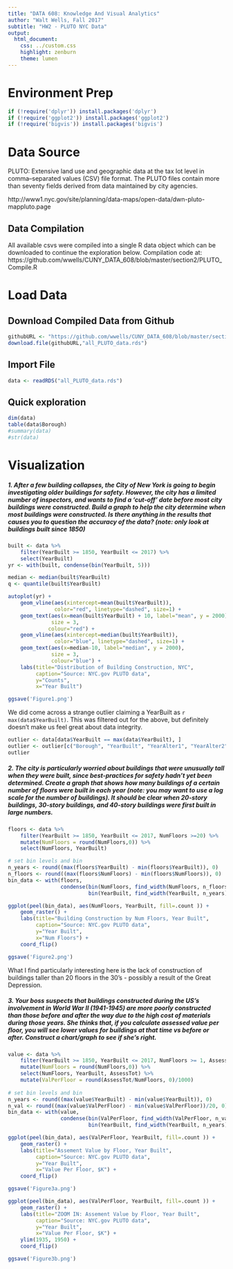 ```yaml
---
title: "DATA 608: Knowledge And Visual Analytics"
author: "Walt Wells, Fall 2017"
subtitle: "HW2 - PLUTO NYC Data"
output:
  html_document:
    css: ../custom.css
    highlight: zenburn
    theme: lumen
---
```


# Environment Prep

```r
if (!require('dplyr')) install.packages('dplyr')
if (!require('ggplot2')) install.packages('ggplot2')
if (!require('bigvis')) install.packages('bigvis')
```

# Data Source

PLUTO: Extensive land use and geographic data at the tax lot level in comma–separated values (CSV) file format. The PLUTO files contain more than seventy fields derived from data maintained by city agencies.

http://www1.nyc.gov/site/planning/data-maps/open-data/dwn-pluto-mappluto.page

## Data Compilation

All available csvs were compiled into a single R data object which can be downloaded to continue the exploration below.   Compilation code at: https://github.com/wwells/CUNY_DATA_608/blob/master/section2/PLUTO_Compile.R

# Load Data

## Download Compiled Data from Github

```r
githubURL <- "https://github.com/wwells/CUNY_DATA_608/blob/master/section2/all_PLUTO_data.rds?raw=true"
download.file(githubURL,"all_PLUTO_data.rds")
```

## Import File

```r
data <- readRDS("all_PLUTO_data.rds")
```

## Quick exploration

```r
dim(data)
table(data$Borough)
#summary(data)
#str(data)
```

# Visualization

##### 1. After a few building collapses, the City of New York is going to begin investigating older buildings for safety. However, the city has a limited number of inspectors, and wants to find a ‘cut-off’ date before most city buildings were constructed. Build a graph to help the city determine when most buildings were constructed. Is there anything in the results that causes you to question the accuracy of the data? (note: only look at buildings built since 1850)

```r
built <- data %>%
    filter(YearBuilt >= 1850, YearBuilt <= 2017) %>%
    select(YearBuilt)
yr <- with(built, condense(bin(YearBuilt, 5)))

median <- median(built$YearBuilt)
q <- quantile(built$YearBuilt)

autoplot(yr) +
    geom_vline(aes(xintercept=mean(built$YearBuilt)),   
               color="red", linetype="dashed", size=1) + 
    geom_text(aes(x=mean(built$YearBuilt) + 10, label="mean", y = 2000), 
              size = 3,
             colour="red") +
    geom_vline(aes(xintercept=median(built$YearBuilt)),   
               color="blue", linetype="dashed", size=1) + 
    geom_text(aes(x=median-10, label="median", y = 2000), 
              size = 3,
              colour="blue") + 
    labs(title="Distribution of Building Construction, NYC", 
         caption="Source: NYC.gov PLUTO data",
         y="Counts", 
         x="Year Built") 

ggsave('Figure1.png')
```

We did come across a strange outlier claiming a YearBuilt as `r max(data$YearBuilt)`.   This was filtered out for the above, but definitely doesn't make us feel great about data integrity. 

```r
outlier <- data[data$YearBuilt == max(data$YearBuilt), ]
outlier <- outlier[c("Borough", "YearBuilt", "YearAlter1", "YearAlter2")]
outlier
```

##### 2. The city is particularly worried about buildings that were unusually tall when they were built, since best-practices for safety hadn’t yet been determined. Create a graph that shows how many buildings of a certain number of floors were built in each year (note: you may want to use a log scale for the number of buildings). It should be clear when 20-story buildings, 30-story buildings, and 40-story buildings were first built in large numbers.

```r
floors <- data %>%
    filter(YearBuilt >= 1850, YearBuilt <= 2017, NumFloors >=20) %>%
    mutate(NumFloors = round(NumFloors,0)) %>%
    select(NumFloors, YearBuilt)

# set bin levels and bin
n_years <- round((max(floors$YearBuilt) - min(floors$YearBuilt)), 0)
n_floors <- round((max(floors$NumFloors) - min(floors$NumFloors)), 0)
bin_data <- with(floors, 
                 condense(bin(NumFloors, find_width(NumFloors, n_floors)),
                          bin(YearBuilt, find_width(YearBuilt, n_years))))

ggplot(peel(bin_data), aes(NumFloors, YearBuilt, fill=.count )) + 
    geom_raster() + 
    labs(title="Building Construction by Num Floors, Year Built", 
         caption="Source: NYC.gov PLUTO data",
         y="Year Built", 
         x="Num Floors") + 
    coord_flip()

ggsave('Figure2.png')
```

What I find particularly interesting here is the lack of construction of buildings taller than 20 floors in the 30's - possibly a result of the Great Depression.  

##### 3. Your boss suspects that buildings constructed during the US’s involvement in World War II (1941-1945) are more poorly constructed than those before and after the way due to the high cost of materials during those years. She thinks that, if you calculate assessed value per floor, you will see lower values for buildings at that time vs before or after. Construct a chart/graph to see if she’s right.

```r
value <- data %>%
    filter(YearBuilt >= 1850, YearBuilt <= 2017, NumFloors >= 1, AssessTot > 0) %>%
    mutate(NumFloors = round(NumFloors,0)) %>%  
    select(NumFloors, YearBuilt, AssessTot) %>%
    mutate(ValPerFloor = round(AssessTot/NumFloors, 0)/1000)
    
# set bin levels and bin
n_years <- round((max(value$YearBuilt) - min(value$YearBuilt)), 0)
n_val <- round((max(value$ValPerFloor) - min(value$ValPerFloor))/20, 0)
bin_data <- with(value, 
                 condense(bin(ValPerFloor, find_width(ValPerFloor, n_val)),
                          bin(YearBuilt, find_width(YearBuilt, n_years))))

ggplot(peel(bin_data), aes(ValPerFloor, YearBuilt, fill=.count )) + 
    geom_raster() + 
    labs(title="Assement Value by Floor, Year Built", 
         caption="Source: NYC.gov PLUTO data",
         y="Year Built", 
         x="Value Per Floor, $K") + 
    coord_flip()

ggsave('Figure3a.png')
```

```r
ggplot(peel(bin_data), aes(ValPerFloor, YearBuilt, fill=.count )) + 
    geom_raster() + 
    labs(title="ZOOM IN: Assement Value by Floor, Year Built", 
         caption="Source: NYC.gov PLUTO data",
         y="Year Built", 
         x="Value Per Floor, $K") + 
    ylim(1935, 1950) +
    coord_flip()

ggsave('Figure3b.png')
```